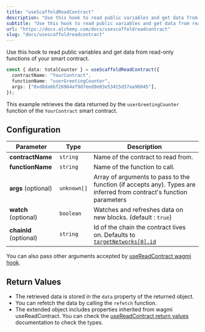 ```yaml
---
title: "useScaffoldReadContract"
description: "Use this hook to read public variables and get data from read-only functions of your smart contract."
subtitle: "Use this hook to read public variables and get data from read-only functions of your smart contract."
url: "https://docs.alchemy.com/docs/usescaffoldreadcontract"
slug: "docs/usescaffoldreadcontract"
---
```


Use this hook to read public variables and get data from read-only functions of your smart contract.

```typescript typescript
const { data: totalCounter } = useScaffoldReadContract({
  contractName: "YourContract",
  functionName: "userGreetingCounter",
  args: ["0xd8da6bf26964af9d7eed9e03e53415d37aa96045"],
});
```

This example retrieves the data returned by the `userGreetingCounter` function of the `YourContract` smart contract.

## Configuration

| Parameter              | Type        | Description                                                                                                                |
| ---------------------- | ----------- | -------------------------------------------------------------------------------------------------------------------------- |
| **contractName**       | `string`    | Name of the contract to read from.                                                                                         |
| **functionName**       | `string`    | Name of the function to call.                                                                                              |
| **args** (optional)    | `unknown[]` | Array of arguments to pass to the function (if accepts any). Types are inferred from contract's function parameters        |
| **watch** (optional)   | `boolean`   | Watches and refreshes data on new blocks. (default : `true`)                                                               |
| **chainId** (optional) | `string`    | Id of the chain the contract lives on. Defaults to [`targetNetworks[0].id`](/deploying/deploy-nextjs-app#--targetnetworks) |

You can also pass other arguments accepted by [useReadContract wagmi hook](https://wagmi.sh/react/api/hooks/useReadContract#parameters).

## Return Values

* The retrieved data is stored in the `data` property of the returned object.
* You can refetch the data by calling the `refetch` function.
* The extended object includes properties inherited from wagmi useReadContract. You can check the [useReadContract return values](https://wagmi.sh/react/api/hooks/useReadContract#return-type) documentation to check the types.
